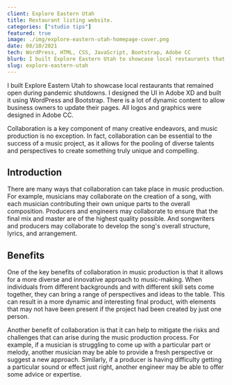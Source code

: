 ```yaml
---
client: Explore Eastern Utah
title: Restaurant listing website.
categories: ["studio tips"]
featured: true
image: ./img/explore-eastern-utah-homepage-cover.png
date: 08/10/2021
tech: WordPress, HTML, CSS, JavaScript, Bootstrap, Adobe CC
blurb: I built Explore Eastern Utah to showcase local restaurants that remained open during pandemic shutdowns. I designed the UI in Adobe XD and built it using WordPress and Bootstrap. There is a lot of dynamic content to allow business owners to update their pages. All logos and graphics were designed in Adobe CC.
slug: explore-eastern-utah
---
```


I built Explore Eastern Utah to showcase local restaurants that remained open during pandemic shutdowns. I designed the UI in Adobe XD and built it using WordPress and Bootstrap. There is a lot of dynamic content to allow business owners to update their pages. All logos and graphics were designed in Adobe CC.

Collaboration is a key component of many creative endeavors, and music production is no exception. In fact, collaboration can be essential to the success of a music project, as it allows for the pooling of diverse talents and perspectives to create something truly unique and compelling.

## Introduction

There are many ways that collaboration can take place in music production. For example, musicians may collaborate on the creation of a song, with each musician contributing their own unique parts to the overall composition. Producers and engineers may collaborate to ensure that the final mix and master are of the highest quality possible. And songwriters and producers may collaborate to develop the song's overall structure, lyrics, and arrangement.

## Benefits

One of the key benefits of collaboration in music production is that it allows for a more diverse and innovative approach to music-making. When individuals from different backgrounds and with different skill sets come together, they can bring a range of perspectives and ideas to the table. This can result in a more dynamic and interesting final product, with elements that may not have been present if the project had been created by just one person.

Another benefit of collaboration is that it can help to mitigate the risks and challenges that can arise during the music production process. For example, if a musician is struggling to come up with a particular part or melody, another musician may be able to provide a fresh perspective or suggest a new approach. Similarly, if a producer is having difficulty getting a particular sound or effect just right, another engineer may be able to offer some advice or expertise.
